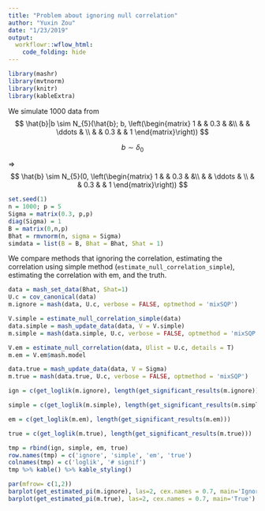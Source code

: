 ```yaml
---
title: "Problem about ignoring null correlation"
author: "Yuxin Zou"
date: "1/23/2019"
output: 
  workflowr::wflow_html:
    code_folding: hide
---
```


```r
library(mashr)
library(mvtnorm)
library(knitr)
library(kableExtra)
```

We simulate 1000 data from
$$
\hat{b}|b \sim N_{5}(\hat{b}; b, \left(\begin{matrix} 1 & & 0.3 & &\\
                                                                & & \ddots & \\
                                                                & & 0.3 & & 1 
                                          \end{matrix}\right))
$$

$$
b \sim \delta_{0}
$$


$\Rightarrow$
$$
\hat{b} \sim N_{5}(0, \left(\begin{matrix} 1 & & 0.3 & &\\
                                                                & & \ddots & \\
                                                                & & 0.3 & & 1 
                                          \end{matrix}\right))
$$

```r
set.seed(1)
n = 1000; p = 5
Sigma = matrix(0.3, p,p)
diag(Sigma) = 1
B = matrix(0,n,p)
Bhat = rmvnorm(n, sigma = Sigma)
simdata = list(B = B, Bhat = Bhat, Shat = 1)
```


We compare methods that ignoring the correlation, estimating the correlation using simple method (`estimate_null_correlation_simple`), estimating the correlation with em, and the truth.

```r
data = mash_set_data(Bhat, Shat=1)
U.c = cov_canonical(data)
m.ignore = mash(data, U.c, verbose = FALSE, optmethod = 'mixSQP')

V.simple = estimate_null_correlation_simple(data)
data.simple = mash_update_data(data, V = V.simple)
m.simple = mash(data.simple, U.c, verbose = FALSE, optmethod = 'mixSQP')

V.em = estimate_null_correlation(data, Ulist = U.c, details = T)
m.em = V.em$mash.model

data.true = mash_update_data(data, V = Sigma)
m.true = mash(data.true, U.c, verbose = FALSE, optmethod = 'mixSQP')
```

```r
ign = c(get_loglik(m.ignore), length(get_significant_results(m.ignore)))

simple = c(get_loglik(m.simple), length(get_significant_results(m.simple)))

em = c(get_loglik(m.em), length(get_significant_results(m.em)))

true = c(get_loglik(m.true), length(get_significant_results(m.true)))

tmp = rbind(ign, simple, em, true)
row.names(tmp) = c('ignore', 'simple', 'em', 'true')
colnames(tmp) = c('loglik', '# signif')
tmp %>% kable() %>% kable_styling()
```
```r
par(mfrow= c(1,2))
barplot(get_estimated_pi(m.ignore), las=2, cex.names = 0.7, main='Ignore')
barplot(get_estimated_pi(m.true), las=2, cex.names = 0.7, main='True')
```
